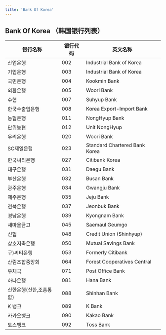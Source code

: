 ```yaml
---
title: 'Bank Of Korea'
---
```

## Bank Of Korea （韩国银行列表）

| 银行名称               | 银行代码 | 英文名称                      |
|----------------------|----------|-------------------------------|
| 산업은행               | 002      | Industrial Bank of Korea      |
| 기업은행               | 003      | Industrial Bank of Korea      |
| 국민은행               | 004      | Kookmin Bank                  |
| 외환은행               | 005      | Woori Bank                    |
| 수협                   | 007      | Suhyup Bank                   |
| 한국수출입은행         | 008      | Korea Export-Import Bank      |
| 농협은행               | 011      | NongHyup Bank                 |
| 단위농협               | 012      | Unit NongHyup                 |
| 우리은행               | 020      | Woori Bank                    |
| SC제일은행               | 023      | Standard Chartered Bank Korea                   |
| 한국씨티은행           | 027      | Citibank Korea                |
| 대구은행               | 031      | Daegu Bank                    |
| 부산은행               | 032      | Busan Bank                    |
| 광주은행               | 034      | Gwangju Bank                  |
| 제주은행               | 035      | Jeju Bank                     |
| 전북은행               | 037      | Jeonbuk Bank                  |
| 경남은행               | 039      | Kyongnam Bank                 |
| 새마을금고             | 045      | Saemaul Geumgo                |
| 신협                   | 048      | Credit Union (Shinhyup)       |
| 상호저축은행           | 050      | Mutual Savings Bank           |
| 구)씨티은행            | 053      | Formerly Citibank             |
| 산림조합중앙회         | 064      | Forest Cooperatives Central   |
| 우체국                 | 071      | Post Office Bank              |
| 하나은행               | 081      | Hana Bank                     |
| 신한은행(신한,조흥통합) | 088      | Shinhan Bank |
| K 뱅크                   | 089      | K Bank                        |
| 카카오뱅크             | 090      | Kakao Bank                    |
| 토스뱅크               | 092      | Toss Bank                     |

